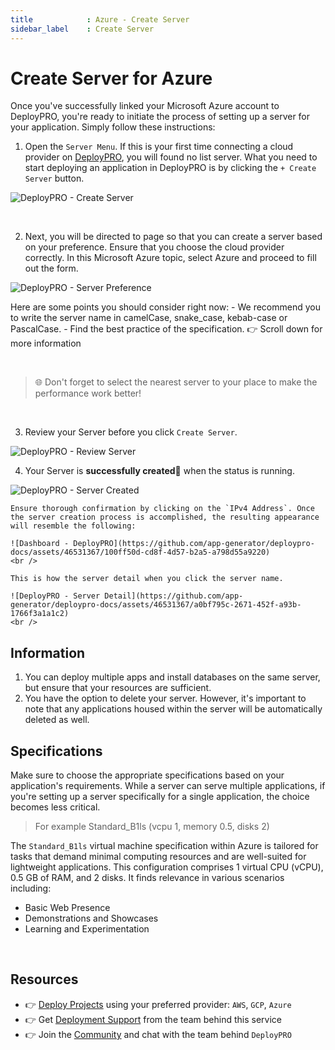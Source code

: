 ```yaml
---
title            : Azure - Create Server
sidebar_label    : Create Server
---
```


# Create Server for Azure

Once you've successfully linked your Microsoft Azure account to DeployPRO, you're ready to initiate the process of setting up a server for your application. Simply follow these instructions:

1. Open the `Server Menu`. If this is your first time connecting a cloud provider on [DeployPRO](https://deploypro.dev/), you will found no list server. What you need to start deploying an application in DeployPRO is by clicking the `+ Create Server` button.
  
  ![DeployPRO - Create Server](https://github.com/app-generator/deploypro-docs/assets/46531367/34abb087-e6b6-41c5-8e60-73a1d3e0d895)
  
  <br />

2. Next, you will be directed to page so that you can create a server based on your preference. Ensure that you choose the cloud provider correctly. In this Microsoft Azure topic, select Azure and proceed to fill out the form.
  
  ![DeployPRO - Server Preference](https://github.com/app-generator/deploypro-docs/assets/46531367/bb727b8d-1d71-4d89-b9cd-bb7f030a5e5a)

  Here are some points you should consider right now:
    - We recommend you to write the server name in camelCase, snake_case, kebab-case or PascalCase.
    - Find the best practice of the specification. 👉 Scroll down for more information

  <br />
  
  > 🌐 Don't forget to select the nearest server to your place to make the performance work better!

<br />

3. Review your Server before you click `Create Server`.
  
  ![DeployPRO - Review Server](https://github.com/app-generator/deploypro-docs/assets/46531367/96285ec7-c225-4984-991f-9fc4590511a7)
  <br />

4. Your Server is **successfully created🙌** when the status is running.

  ![DeployPRO - Server Created](https://github.com/app-generator/deploypro-docs/assets/46531367/e1535209-241a-4600-9e5d-9729899b3da4)
  <br />

    Ensure thorough confirmation by clicking on the `IPv4 Address`. Once the server creation process is accomplished, the resulting appearance will resemble the following:
    
    ![Dashboard - DeployPRO](https://github.com/app-generator/deploypro-docs/assets/46531367/100ff50d-cd8f-4d57-b2a5-a798d55a9220)
    <br />

    This is how the server detail when you click the server name.
    
    ![DeployPRO - Server Detail](https://github.com/app-generator/deploypro-docs/assets/46531367/a0bf795c-2671-452f-a93b-1766f3a1a1c2)
    <br />

## Information

1. You can deploy multiple apps and install databases on the same server, but ensure that your resources are sufficient.
2. You have the option to delete your server. However, it's important to note that any applications housed within the server will be automatically deleted as well.

## Specifications
Make sure to choose the appropriate specifications based on your application's requirements. While a server can serve multiple applications, if you're setting up a server specifically for a single application, the choice becomes less critical.

> For example Standard_B1ls (vcpu 1, memory 0.5, disks 2)

The `Standard_B1ls` virtual machine specification within Azure is tailored for tasks that demand minimal computing resources and are well-suited for lightweight applications. This configuration comprises 1 virtual CPU (vCPU), 0.5 GB of RAM, and 2 disks. It finds relevance in various scenarios including:
- Basic Web Presence
- Demonstrations and Showcases
- Learning and Experimentation

<br />

## Resources

- 👉 [Deploy Projects](https://deploypro.dev/) using your preferred provider: `AWS`, `GCP`, `Azure`
- 👉 Get [Deployment Support](https://deploypro.dev/support/) from the team behind this service
- 👉 Join the [Community](https://discord.gg/qQhjQZhnur) and chat with the team behind `DeployPRO`
